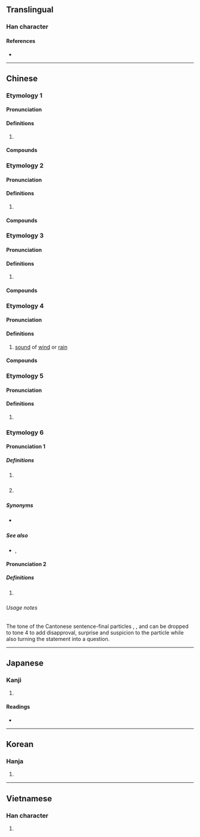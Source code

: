 {{character info}}
==Translingual==

===Han character===
{{Han char|rn=30|rad=口|as=09|sn=12|four=62000|canj=RDLN|ids=⿰口剌}}

====References====
* {{Han ref|kx=0197.270|dkj=03909|dj=0419.050|hdz=10651.060|uh=5587|ud=21895|bh=B3E2|bd=46050}}

----

==Chinese==
{{zh-forms}}

===Etymology 1===

====Pronunciation====
{{zh-pron
|m=lǎ
|c=laa3,laa5
|h=pfs=la̍p
|mn=ml:la/tw:lá/ml:la̍t
|mn_note=la̍t - literary
|mn-t=la1
|cat=syllable
}}

====Definitions====
{{zh-hanzi}}

# {{zh-only|喇叭|[[trumpet]]; [[bugle]]}}

====Compounds====
{{zh-der|小喇叭|喇叭花|喇叭手|大喇叭|喇叭褲|喇叭蟲|喇叭筒|喇叭口兒|喇叭|吹喇叭|環繞喇叭|琉璃喇叭}}

===Etymology 2===

====Pronunciation====
{{zh-pron
|m=lǎ
|c=laa1
|mn=ml:la̍h/ml:la̍t
|mn_note=la̍h - vernacular; la̍t - literary
|mn-t=la1
|cat=syllable
}}

====Definitions====
{{zh-hanzi}}

# {{zh-only|喇嘛|[[lama]]}}

====Compounds====
{{zh-der|喇嘛|喇嘛教|班禪喇嘛|燒喇嘛|達賴喇嘛}}

===Etymology 3===

====Pronunciation====
{{zh-pron
|m=lǎ
|cat=syllable
}}

====Definitions====
{{zh-hanzi}}

# {{rfdef|zh}}

====Compounds====
{{zh-der|八怪七喇|喇嘴|唐古喇山|背哈喇子|喀喇崑崙}}

===Etymology 4===

====Pronunciation====
{{zh-pron
|m=lā
|c=laa1
|cat=n
}}

====Definitions====
{{zh-hanzi}}

# {{lb|zh|onomatopoeia}} [[sound]] of [[wind]] or [[rain]]

====Compounds====
{{zh-der|勃喇喇|咿哩呱喇|刮喇|佧喇|喇喇叭叭|嘩喇喇|喇喇哩哩|滑喇|活喇喇}}

===Etymology 5===

====Pronunciation====
{{zh-pron
|m=lá
|cat=syllable
}}

====Definitions====
{{zh-hanzi}}

# {{zh-only|哈喇子|[[saliva]]|半喇子兒|a [[half]]}}

===Etymology 6===
{{rfe|zh|related to 了?}}

====Pronunciation 1====
{{zh-forms|alt=啦,嘑,嚹,𡅈}}
{{zh-pron
|c=laa3
|cat=part
}}

=====Definitions=====
{{zh-hanzi}} {{tlb|zh|Cantonese}}

# {{n-g|Used at the end of a sentence to indicate a change of state.}}
#: {{zh-x|佢 係 大學生 喇。|He '''has become''' a university student / He is a university student '''now'''.|C-GZ}}
# {{n-g|Used at the end of a sentence to inform the beginning of an action.}}
#: {{zh-x|我 走 喇。|I'm leaving now.|C-GZ}}

=====Synonyms=====
* {{q|Mandarin}} {{zh-l|了}}

=====See also=====
* {{q|Cantonese}} {{zh-l|啦|tr=laa3}}, {{zh-l|嘞|tr=laak3}}

====Pronunciation 2====
{{zh-forms|alt=嗱,啦}}
{{zh-pron
|c=laa4
|cat=part
}}

=====Definitions=====
{{zh-hanzi}} {{tlb|zh|Cantonese}}

# {{n-g|Sentence-final particle expressing surprise and suspicion.}}
#: {{zh-x|佢 係 大學生 喇{laa4}？|He '''has become''' a university  student? / He is a university student '''now'''?|C-GZ}}
#: {{zh-x|你 走 喇{laa4}？|You are leaving?|C-GZ}}

======Usage notes======
The tone of the Cantonese sentence-final particles {{zh-l|呀|tr=aa3}}, {{zh-l|喇|tr=laa3}}, {{zh-l|㗎|tr=gaa3}} and {{zh-l|咋|tr=zaa3}} can be dropped to tone 4 to add disapproval, surprise and suspicion to the particle while also turning the statement into a question.

----

==Japanese==

===Kanji===
{{ja-kanji|grade=|rs=口09}}

# {{rfdef|ja|sort=口09}}

====Readings====
* {{ja-readings|goon=[[らち]] (rachi)|kanon=[[らつ]] (ratsu)|kanyoon=[[ら]] (ra)|kun=[[ものいう]] (monoiu)}}

----

==Korean==

===Hanja===
{{ko-hanja|hangeul=[[랄]], [[라]]|rv=ral, ra|mr=ral, ra}}

# {{rfdef|ko|sort=口09}}

----

==Vietnamese==

===Han character===
{{vi-hantu|lạt|rs=口09}}

# {{rfdef|vi}}